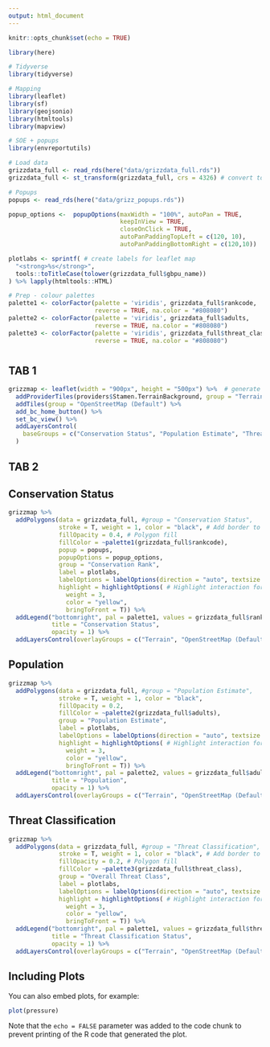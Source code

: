 ```yaml
---
output: html_document
---
```


```r
knitr::opts_chunk$set(echo = TRUE)

library(here)

# Tidyverse
library(tidyverse)

# Mapping
library(leaflet)
library(sf)
library(geojsonio)
library(htmltools)
library(mapview)

# SOE + popups
library(envreportutils)

# Load data
grizzdata_full <- read_rds(here("data/grizzdata_full.rds"))
grizzdata_full <- st_transform(grizzdata_full, crs = 4326) # convert to lat/long

# Popups
popups <- read_rds(here("data/grizz_popups.rds"))

popup_options <-  popupOptions(maxWidth = "100%", autoPan = TRUE,
                               keepInView = TRUE,
                               closeOnClick = TRUE,
                               autoPanPaddingTopLeft = c(120, 10),
                               autoPanPaddingBottomRight = c(120,10))

plotlabs <- sprintf( # create labels for leaflet map
  "<strong>%s</strong>",
  tools::toTitleCase(tolower(grizzdata_full$gbpu_name))
) %>% lapply(htmltools::HTML)

# Prep - colour palettes
palette1 <- colorFactor(palette = 'viridis', grizzdata_full$rankcode,
                        reverse = TRUE, na.color = "#808080")
palette2 <- colorFactor(palette = 'viridis', grizzdata_full$adults,
                        reverse = TRUE, na.color = "#808080")
palette3 <- colorFactor(palette = 'viridis', grizzdata_full$threat_class,
                        reverse = TRUE, na.color = "#808080")
```

# {.tabset .tabset-fade}

## TAB 1

```r
grizzmap <- leaflet(width = "900px", height = "500px") %>%  # generate leaflet map
  addProviderTiles(providers$Stamen.TerrainBackground, group = "Terrain") %>% 
  addTiles(group = "OpenStreetMap (Default") %>%
  add_bc_home_button() %>%
  set_bc_view() %>%
  addLayersControl(
    baseGroups = c("Conservation Status", "Population Estimate", "Threat Classification")
  )
```

## TAB 2
## Conservation Status
```r
grizzmap %>% 
  addPolygons(data = grizzdata_full, #group = "Conservation Status",
              stroke = T, weight = 1, color = "black", # Add border to polygons
              fillOpacity = 0.4, # Polygon fill
              fillColor = ~palette1(grizzdata_full$rankcode),
              popup = popups,
              popupOptions = popup_options,
              group = "Conservation Rank",
              label = plotlabs,
              labelOptions = labelOptions(direction = "auto", textsize = "12px"),
              highlight = highlightOptions( # Highlight interaction for mouse hover
                weight = 3,
                color = "yellow",
                bringToFront = T)) %>%
  addLegend("bottomright", pal = palette1, values = grizzdata_full$rankcode,
            title = "Conservation Status",
            opacity = 1) %>%
  addLayersControl(overlayGroups = c("Terrain", "OpenStreetMap (Default)"))
```

## Population 
``` r
grizzmap %>%
  addPolygons(data = grizzdata_full, #group = "Population Estimate",
              stroke = T, weight = 1, color = "black",
              fillOpacity = 0.2,
              fillColor = ~palette2(grizzdata_full$adults),
              group = "Population Estimate",
              label = plotlabs,
              labelOptions = labelOptions(direction = "auto", textsize = "12px"),
              highlight = highlightOptions( # Highlight interaction for mouse hover
                weight = 3,
                color = "yellow",
                bringToFront = T)) %>%
  addLegend("bottomright", pal = palette2, values = grizzdata_full$adults,
            title = "Population",
            opacity = 1) %>%
  addLayersControl(overlayGroups = c("Terrain", "OpenStreetMap (Default)"))
```

## Threat Classification
``` r
grizzmap %>%
  addPolygons(data = grizzdata_full, #group = "Threat Classification",
              stroke = T, weight = 1, color = "black", # Add border to polygons
              fillOpacity = 0.2, # Polygon fill
              fillColor = ~palette3(grizzdata_full$threat_class),
              group = "Overall Threat Class",
              label = plotlabs,
              labelOptions = labelOptions(direction = "auto", textsize = "12px"),
              highlight = highlightOptions( # Highlight interaction for mouse hover
                weight = 3,
                color = "yellow",
                bringToFront = T)) %>%
  addLegend("bottomright", pal = palette1, values = grizzdata_full$threat_class,
            title = "Threat Classification Status",
            opacity = 1) %>%
  addLayersControl(overlayGroups = c("Terrain", "OpenStreetMap (Default)"))
```

## Including Plots

You can also embed plots, for example:

```r
plot(pressure)
```

Note that the `echo = FALSE` parameter was added to the code chunk to prevent printing of the R code that generated the plot.
